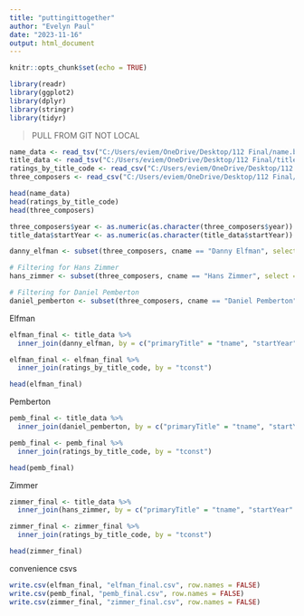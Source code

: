 ```yaml
---
title: "puttingittogether"
author: "Evelyn Paul"
date: "2023-11-16"
output: html_document
---
```


```r
knitr::opts_chunk$set(echo = TRUE)

library(readr)
library(ggplot2)
library(dplyr)
library(stringr)
library(tidyr)


```
> PULL FROM GIT NOT LOCAL 

```r
name_data <- read_tsv("C:/Users/eviem/OneDrive/Desktop/112 Final/name.basics.tsv/data.tsv")
title_data <- read_tsv("C:/Users/eviem/OneDrive/Desktop/112 Final/title.basics.tsv/data.tsv")
ratings_by_title_code <- read_csv("C:/Users/eviem/OneDrive/Desktop/112 Final/ratings.csv")
three_composers <- read_csv("C:/Users/eviem/OneDrive/Desktop/112 Final/composer_data.csv")


```

```r
head(name_data)
head(ratings_by_title_code)
head(three_composers)
```

```r

three_composers$year <- as.numeric(as.character(three_composers$year))
title_data$startYear <- as.numeric(as.character(title_data$startYear))

danny_elfman <- subset(three_composers, cname == "Danny Elfman", select = c(tname, year, role))

# Filtering for Hans Zimmer
hans_zimmer <- subset(three_composers, cname == "Hans Zimmer", select = c(tname, year, role))

# Filtering for Daniel Pemberton
daniel_pemberton <- subset(three_composers, cname == "Daniel Pemberton", select = c(tname, year, role))

```

Elfman 

```r

elfman_final <- title_data %>%
  inner_join(danny_elfman, by = c("primaryTitle" = "tname", "startYear" = "year"))

elfman_final <- elfman_final %>%
  inner_join(ratings_by_title_code, by = "tconst")

head(elfman_final)

```

Pemberton 

```r
pemb_final <- title_data %>%
  inner_join(daniel_pemberton, by = c("primaryTitle" = "tname", "startYear" = "year"))

pemb_final <- pemb_final %>%
  inner_join(ratings_by_title_code, by = "tconst")

head(pemb_final)
```
Zimmer

```r

zimmer_final <- title_data %>%
  inner_join(hans_zimmer, by = c("primaryTitle" = "tname", "startYear" = "year"))

zimmer_final <- zimmer_final %>%
  inner_join(ratings_by_title_code, by = "tconst")

head(zimmer_final)

```

convenience csvs

```r
write.csv(elfman_final, "elfman_final.csv", row.names = FALSE)
write.csv(pemb_final, "pemb_final.csv", row.names = FALSE)
write.csv(zimmer_final, "zimmer_final.csv", row.names = FALSE)
```


